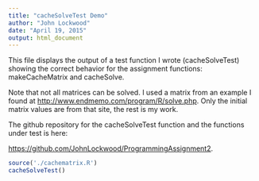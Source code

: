 ```yaml
---
title: "cacheSolveTest Demo"
author: "John Lockwood"
date: "April 19, 2015"
output: html_document
---
```

This file displays the output of a test function I wrote (cacheSolveTest) 
showing the correct behavior for the assignment functions:  makeCacheMatrix 
and cacheSolve.

Note that not all matrices can be solved.  I used a matrix from an example I 
found at [http://www.endmemo.com/program/R/solve.php](as shown in the solve 
example at http://www.endmemo.com/program/R/solve.php).  Only 
the initial matrix values are from that site, the rest is my work.

The github repository for the cacheSolveTest function and the functions 
under test is here:

[https://github.com/JohnLockwood/ProgrammingAssignment2](https://github.com/JohnLockwood/ProgrammingAssignment2).

```r
source('./cachematrix.R')
cacheSolveTest()
```

